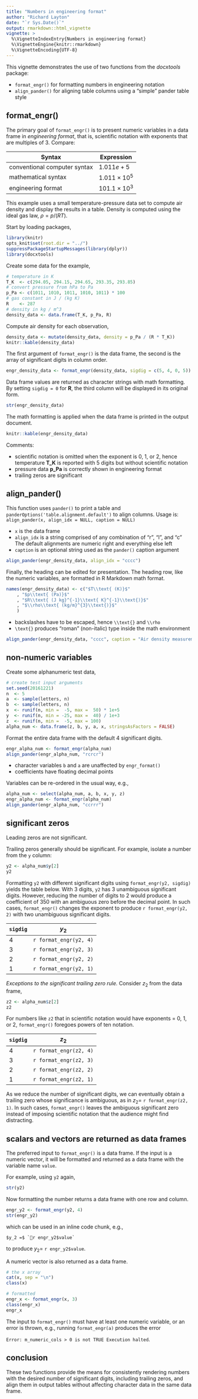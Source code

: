 ```yaml
---
title: "Numbers in engineering format"
author: "Richard Layton"
date: "`r Sys.Date()`"
output: rmarkdown::html_vignette
vignette: >
  %\VignetteIndexEntry{Numbers in engineering format}
  %\VignetteEngine{knitr::rmarkdown}
  %\VignetteEncoding{UTF-8}
---
```


This vignette demonstrates the use of two functions from the *docxtools* package: 

- `format_engr()` for formatting numbers in engineering notation  
- `align_pander()` for aligning table columns using a "simple" pander table style 

## format_engr()

The primary goal of `format_engr()` is to present numeric variables in a data frame in *engineering format*, that is, scientific notation with exponents that are multiples of 3. Compare: 

| Syntax |Expression|
|--------|----------|
|conventional computer syntax |$1.011e+5$         | 
|mathematical syntax          |$1.011\times10^{5}$|
|engineering format           |$101.1\times10^{3}$|

This example uses a small temperature-pressure data set to compute air density and display the results in a table. Density is computed using the ideal gas law, $\rho = p / (RT)$. 


Start by loading packages, 

```r
library(knitr)
opts_knit$set(root.dir = "../")
suppressPackageStartupMessages(library(dplyr))
library(docxtools)
```

Create some data for the example,  

```r
# temperature in K
T_K  <- c(294.05, 294.15, 294.65, 293.35, 293.85)
# convert pressure from hPa to Pa
p_Pa <- c(1011, 1010, 1011, 1010, 1011) * 100
# gas constant in J / (kg K)
R    <- 287
# density in kg / m^3
density_data <- data.frame(T_K, p_Pa, R)
```

Compute air density for each observation,  

```r
density_data <-	mutate(density_data, density = p_Pa / (R * T_K))
knitr::kable(density_data)
```

The first argument of `format_engr()` is the data frame, the second is the array of significant digits in column order.  

```r
engr_density_data <- format_engr(density_data, sigdig = c(5, 4, 0, 5))
```

Data frame values are returned as character strings with math formatting. By setting `sigdig = 0` for **R**, the third column will be displayed in its  original form. 

```r
str(engr_density_data)
```

The math formatting is applied when the data frame is printed in the output document.   

```r
knitr::kable(engr_density_data)
```

Comments: 

- scientific notation is omitted when the exponent is 0, 1, or 2, hence temperature **T_K** is reported with 5 digits but without scientific notation 
- pressure data **p_Pa** is correctly shown in engineering format 
- trailing zeros are significant 


## align_pander() 

This function uses `pander()` to print a table and `panderOptions('table.alignment.default')` to align columns.  Usage is: `align_pander(x, align_idx = NULL, caption = NULL)` 

- `x` is the data frame 
- `align_idx` is a string comprised of any combination of  "r", "l", and "c"  The default alignments are numeric right and everything else left 
- `caption` is an optional string used as the `pander()` caption argument 

```r
align_pander(engr_density_data, align_idx = "cccc")
```

Finally, the heading can be edited for presentation. The heading row, like the numeric variables, are formatted in R Markdown math format.

```r
names(engr_density_data) <- c("$T\\text{ (K)}$"
	, "$p\\text{ (Pa)}$"
	, "$R\\text{ (J kg}^{-1}\\text{ K}^{-1}\\text{)}$"
	, "$\\rho\\text{ (kg/m}^{3}\\text{)}$"
	)
```

- backslashes have to be escaped, hence `\\text{}` and `\\rho` 
- `\text{}` produces "roman" (non-italic) type inside the math environment 

```r
align_pander(engr_density_data, "cccc", caption = "Air density measurements")
```






## non-numeric variables  

Create some alphanumeric test data, 

```r
# create test input arguments
set.seed(20161221)
n  <- 5
a  <- sample(letters, n)
b  <- sample(letters, n)
x  <- runif(n, min =  -5, max =  50) * 1e+5
y  <- runif(n, min = -25, max =  40) / 1e+3
z  <- runif(n, min =  -5, max = 100)
alpha_num <- data.frame(z, b, y, a, x, stringsAsFactors = FALSE)
```

Format the entire data frame with the default 4 significant digits. 

```r
engr_alpha_num <- format_engr(alpha_num)
align_pander(engr_alpha_num, "rcrcr")
```

- character variables `b` and `a` are unaffected by `engr_format()`  
- coefficients have floating decimal points 

Variables can be re-ordered in the usual way, e.g., 

```r
alpha_num <- select(alpha_num, a, b, x, y, z)
engr_alpha_num <- format_engr(alpha_num)
align_pander(engr_alpha_num, "ccrrr")
```

## significant zeros 

Leading zeros are not significant. 

Trailing zeros generally should be significant. For example, isolate a number from the `y` column:  

```r
y2 <- alpha_num$y[2]
y2
```

Formatting `y2` with different significant digits using `format_engr(y2, sigdig)` yields the table below. With 3 digits, `y2` has 3 unambiguous significant digits. However, reducing the number of digits to 2 would produce a coefficient of $350$ with an ambiguous zero before the decimal point. In such cases, `format_engr()` changes the exponent to produce `r format_engr(y2, 2)` with two unambiguous significant digits.   

|`sigdig`|$y_2$|
|--------|----------|
|   4    |`r format_engr(y2, 4)`|
|   3    |`r format_engr(y2, 3)`|
|   2    |`r format_engr(y2, 2)`|
|   1    |`r format_engr(y2, 1)`|

*Exceptions to the significant trailing zero rule.* Consider $z_2$ from the data frame, 

```r
z2 <- alpha_num$z[2]
z2
```

For numbers like `z2` that in scientific notation would have exponents = 0, 1, or 2, `format_engr()` foregoes powers of ten notation.  


|`sigdig`|$z_2$|
|--------|----------|
|   4    |`r format_engr(z2, 4)`|
|   3    |`r format_engr(z2, 3)`|
|   2    |`r format_engr(z2, 2)`|
|   1    |`r format_engr(z2, 1)`|

As we reduce the number of significant digits, we can eventually obtain a trailing zero whose significance is ambiguous, as in $z_2 =$ `r format_engr(z2, 1)`. In such cases, `format_engr()` leaves the ambiguous significant zero instead of imposing scientific notation that the audience might find distracting.

## scalars and vectors are returned as data frames 

The preferred input to `format_engr()` is a data frame. If the input is a numeric vector, it will be formatted and returned as a data frame with the variable name `value`. 

For example,  using `y2` again, 

```r
str(y2)
```

Now formatting the number returns a data frame with one row and column. 

```r
engr_y2 <- format_engr(y2, 4)
str(engr_y2)
```

which can be used in an inline code chunk, e.g., 

    $y_2 =$ `r engr_y2$value`

to produce $y_2 =$ `r engr_y2$value`. 


A numeric vector is also returned as a data frame. 

```r
# the x array
cat(x, sep = "\n")
class(x)

# formatted 
engr_x <- format_engr(x, 3)
class(engr_x)
engr_x
```

The input to `format_engr()` must have at least one numeric variable, or an error is thrown, e.g., running `format_engr(a)` produces the error 

`Error: m_numeric_cols > 0 is not TRUE Execution halted`. 

## conclusion 

These two functions provide the means for consistently rendering numbers with the desired number of significant digits, including trailing zeros, and align them in output tables without affecting character data in the same data frame. 




